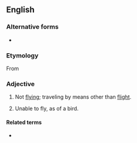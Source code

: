 {{also|non-flying}}
==English==

===Alternative forms===
* {{l|en|non-flying}}

===Etymology===
From {{prefix|non|flying|lang=en}}

===Adjective===
{{en-adj|-}}
# Not [[flying]]; traveling by means other than [[flight]].
# {{lb|en|biology}} Unable to fly, as of a bird.

====Related terms====
* {{l|en|flightless}}